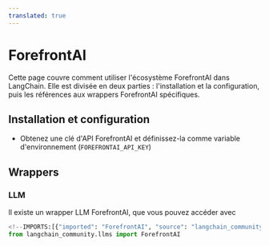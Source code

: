 ```yaml
---
translated: true
---
```


# ForefrontAI

Cette page couvre comment utiliser l'écosystème ForefrontAI dans LangChain.
Elle est divisée en deux parties : l'installation et la configuration, puis les références aux wrappers ForefrontAI spécifiques.

## Installation et configuration

- Obtenez une clé d'API ForefrontAI et définissez-la comme variable d'environnement (`FOREFRONTAI_API_KEY`)

## Wrappers

### LLM

Il existe un wrapper LLM ForefrontAI, que vous pouvez accéder avec

```python
<!--IMPORTS:[{"imported": "ForefrontAI", "source": "langchain_community.llms", "docs": "https://api.python.langchain.com/en/latest/llms/langchain_community.llms.forefrontai.ForefrontAI.html", "title": "ForefrontAI"}]-->
from langchain_community.llms import ForefrontAI
```

